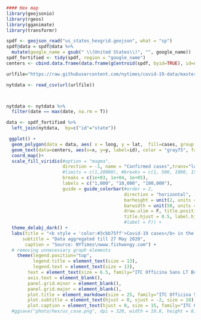```r
#### Hex map
library(geojsonio)
library(rgeos)
library(gganimate)
library(transformr)
```

```r
spdf <- geojson_read("us_states_hexgrid.geojson", what = "sp")
spdf@data = spdf@data %>%
  mutate(google_name = gsub(" \\(United States\\)", "", google_name))
spdf_fortified <- tidy(spdf, region = "google_name")
centers <- cbind.data.frame(data.frame(gCentroid(spdf, byid=TRUE), id=spdf@data$iso3166_2))
```


```r
urlfile="https://raw.githubusercontent.com/nytimes/covid-19-data/master/us-states.csv"

nytdata <- read_csv(url(urlfile))



nytdata <- nytdata %>% 
  filter(date == max(date, na.rm = T))

```

```r
data <- spdf_fortified %>%
  left_join(nytdata,  by=c("id"="state")) 
```

```r
 ggplot() +
  geom_polygon(data = data, aes( x = long, y = lat,  fill=cases, group = group), color="white") +
  geom_text(data=centers, aes(x=x, y=y, label=id), color = "gray75", family="ITC Officina Sans LT Bold", size = 5) + #D6D6D6
  coord_map()+
  scale_fill_viridis(#option = "magma", 
                     direction = -1, name = "Confirmed cases",trans="log10",
                     #limits = c(1,20000), #breaks = c(1, 500, 1000, 1500, 10000),
                     breaks = c(1e+03, 1e+04, 1e+05),
                     labels = c("1,000", "10,000", "100,000"),
                     guide = guide_colorbar(#order = 2,
                                            direction = "horizontal", 
                                            barheight = unit(2, units = "mm"),
                                            barwidth = unit(50, units = "mm"),
                                            draw.ulim = F, title.position = 'top', 
                                            title.hjust = 0.5, label.hjust = 0.5)) +
                                            #label = F)) +
  theme_delabj_dark() +
  labs(title = "<b style = 'color:#3cbb75ff'>Covid-19 cases</b> in the US", x="", y="",
      subtitle = "Data aggregated till 27 May 2020",
       caption = "Source: NYTimes\nwww.fishwongy.com") +
  # removing unnecessary graph elements
    theme(legend.position="top",
          legend.title = element_text(size = 13), 
          legend.text = element_text(size = 13),
        text = element_text(size = 6.5, family="ITC Officina Sans LT Book"),
        axis.text = element_blank(), 
        panel.grid.minor = element_blank(),
        panel.grid.major = element_blank(),
        plot.title = element_markdown(size = 25, family="ITC Officina Sans LT Bold"),
        plot.subtitle = element_text(hjust = 0, vjust = -2, size = 18),
        plot.caption = element_text(hjust = 0, size = 15, family="ITC Officina Sans LT Bold")) 
  #ggsave("photo/hex/us_case.png", dpi = 320, width = 10.8, height = 8)
```
